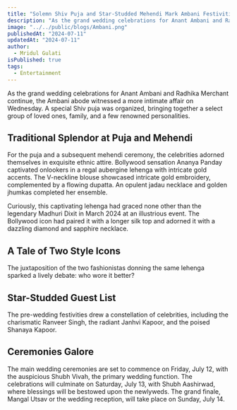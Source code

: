 ```yaml
---
title: "Solemn Shiv Puja and Star-Studded Mehendi Mark Ambani Festivities"
description: "As the grand wedding celebrations for Anant Ambani and Radhika Merchant continue, the Ambani abode witnessed a more intimate affair on Wednesday. A special Shiv puja was organized, bringing together a select group of loved ones, family, and a few renowned personalities."
image: "../../public/blogs/Ambani.png"
publishedAt: "2024-07-11"
updatedAt: "2024-07-11"
author: 
  - Mridul Gulati
isPublished: true
tags: 
  - Entertainment
---
```


As the grand wedding celebrations for Anant Ambani and Radhika Merchant continue, the Ambani abode witnessed a more intimate affair on Wednesday. A special Shiv puja was organized, bringing together a select group of loved ones, family, and a few renowned personalities.

## Traditional Splendor at Puja and Mehendi

For the puja and a subsequent mehendi ceremony, the celebrities adorned themselves in exquisite ethnic attire. Bollywood sensation Ananya Panday captivated onlookers in a regal aubergine lehenga with intricate gold accents. The V-neckline blouse showcased intricate gold embroidery, complemented by a flowing dupatta. An opulent jadau necklace and golden jhumkas completed her ensemble.

Curiously, this captivating lehenga had graced none other than the legendary Madhuri Dixit in March 2024 at an illustrious event. The Bollywood icon had paired it with a longer silk top and adorned it with a dazzling diamond and sapphire necklace.

## A Tale of Two Style Icons

The juxtaposition of the two fashionistas donning the same lehenga sparked a lively debate: who wore it better?

## Star-Studded Guest List

The pre-wedding festivities drew a constellation of celebrities, including the charismatic Ranveer Singh, the radiant Janhvi Kapoor, and the poised Shanaya Kapoor.

## Ceremonies Galore

The main wedding ceremonies are set to commence on Friday, July 12, with the auspicious Shubh Vivah, the primary wedding function. The celebrations will culminate on Saturday, July 13, with Shubh Aashirwad, where blessings will be bestowed upon the newlyweds. The grand finale, Mangal Utsav or the wedding reception, will take place on Sunday, July 14.